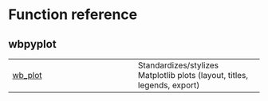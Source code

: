 # Function reference {.doc .doc-index}

## wbpyplot



| | |
| --- | --- |
| [wb_plot](wb_plot.qmd#wbpyplot.wb_plot) | Standardizes/stylizes Matplotlib plots (layout, titles, legends, export) |